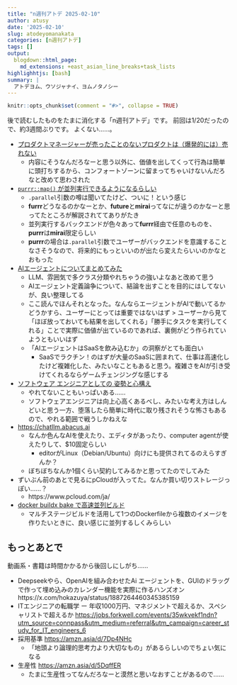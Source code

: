 ```yaml
---
title: "n週刊アトデ 2025-02-10"
author: atusy
date: '2025-02-10'
slug: atodeyomanakata
categories: [n週刊アトデ]
tags: []
output:
  blogdown::html_page:
    md_extensions: +east_asian_line_breaks+task_lists
highlighhtjs: [bash]
summary: |
  アトデヨム、ウソジャナイ、ヨムノタノシー
---
```


```r
knitr::opts_chunk$set(comment = "#>", collapse = TRUE)
```

後で読むしたものをたまに消化する「n週刊アトデ」です。
前回は1/20だったので、約3週間ぶりです。
よくない……。

- [プロダクトマネージャーが売ったことのないプロダクトは（爆発的には）売れない](https://www.m3tech.blog/entry/2025/02/06/110000)
    - 内容にそうなんだろなーと思う以外に、価値を出してくって行為は簡単に頭打ちするから、コンフォートゾーンに留まってちゃいけないんだろなと改めて思わされた
- [`purrr::map()` が並列実行できるようになるらしい](https://notchained.hatenablog.com/entry/2025/02/07/203729)
    - `.parallel`引数の噂は聞いてたけど、ついに！という感じ
    - **furrr**どうなるのかなーとか、**future**と**mirai**ってなにが違うのかなーと思ってたところが解説されててありがたき
    - 並列実行するバックエンドが色々あって**furrr**経由で任意のものを、**purrr**は**mirai**限定らしい
    - **purrr**の場合は`.parallel`引数でユーザーがバックエンドを意識することなさそうなので、将来的にもっといいのが出たら変えたらいいのかなとおもった
- [AIエージェントについてまとめてみた](https://speakerdeck.com/pharma_x_tech/aiezientonituitematometemita)
    - LLM、雰囲気で多クラス分類やれちゃうの強いよなあと改めて思う
    - AIエージェント定義論争について、結論を出すことを目的にはしてないが、良い整理してる
    - ここ読んでほんそれとなった。なんならエージェントがAIで動いてるかどうかすら、ユーザーにとっては重要ではないはず
      > ユーザーから見て「ほぼ放っておいても結果を出してくれる」「勝手にタスクを実行してくれる」ことで実際に価値が出ているのであれば、裏側がどう作られていようともいいはず
    - 「AIエージェントはSaaSを飲み込むか」の洞察がとても面白い
        - SaaSでラクチン！のはずが大量のSaaSに囲まれて、仕事は高速化したけど複雑化した、みたいなこともあると思う。複雑さをAIが引き受けてくれるならゲームチェンジングな感じする
- [ソフトウェア エンジニアとしての 姿勢と心構え ](https://speakerdeck.com/recruitengineers/engineer-2024)
    - やれてないこともいっぱいある……
    - ソフトウェアエンジニアは向上心高くあるべし、みたいな考え方はしんどいと思う一方、堕落したら簡単に時代に取り残されそうな怖さもあるので、やれる範囲で戦うしかねえな
- <https://chatllm.abacus.ai>
    - なんか色んなAIを使えたり、エディタがあったり、computer agentが使えたりして、$10固定らしい
        - editorがLinux（Debian/Ubuntu）向けにも提供されてるのえらすぎんか？
    - ぼちぼちなんか1個くらい契約してみるかと思ってたのでしてみた
- ずいぶん前のあとで見るにpCloudが入ってた。なんか買い切りストレージっぽい……？
    - https://www.pcloud.com/ja/
- [docker buildx bake で高速並列ビルド](https://ymmt.hatenablog.com/entry/2024/12/04/004608)
    - マルチステージビルドを活用して1つのDockerfileから複数のイメージを作りたいときに、良い感じに並列するしくみらしい


## もっとあとで

動画系・書籍は時間かかるから後回しにしがち……

- Deepseekやら、OpenAIを組み合わせたAi エージェントを、GUIのドラッグで作って埋め込みのカレンダー機能を実際に作るハンズオン  https://x.com/hokazuya/status/1887264460345385159
- ITエンジニアの転職学 ー 年収1000万円、マネジメントで超えるか、スペシャリストで超えるか <https://jobs.forkwell.com/events/35wkvekf1ndn?utm_source=connpass&utm_medium=referral&utm_campaign=career_study_for_IT_engineers_6>
- 採用基準 <https://amzn.asia/d/7Dp4NHc>
    - 「地頭より論理的思考力より大切なもの」があるらしいのでちょい気になる
- 生産性 <https://amzn.asia/d/5DqffER>
    - たまに生産性ってなんだろなーと漠然と思いなおすことがあるので……
